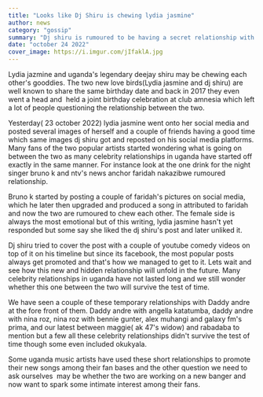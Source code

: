 ```yaml
---
title: "Looks like Dj Shiru is chewing lydia jasmine"
author: news
category: "gossip"
summary: "Dj shiru is rumoured to be having a secret relationship with female singer lydia jasmine"
date: "october 24 2022"
cover_image: https://i.imgur.com/jIfaklA.jpg
---
```


Lydia jazmine and uganda's legendary deejay shiru may be chewing each other's gooddies. The two new love birds(Lydia jasmine and dj shiru) are well known to share the same birthday date and back in 2017 they even went a head and  held a joint birthday celebration at club amnesia which left a lot of people questioning the relationship between the two.

Yesterday( 23 october 2022) lydia jasmine went onto her social media and posted several images of herself and a couple of friends having a good time which same images dj shiru got and reposted on his social media platforms. Many fans of the two popular artists started wondering what is going on between the two as many celebrity relationships in uganda have started off exactly in the same manner. For instance look at the one drink for the night singer bruno k and ntv's news anchor faridah nakazibwe rumoured relationship.

Bruno k started by posting a couple of faridah's pictures on social media, which he later then upgraded and produced a song in attributed to faridah and now the two are rumoured to chew each other. The female side is always the most emotional but of this writing, lydia jasmine hasn't yet responded but some say she liked the dj shiru's post and later unliked it.

Dj shiru tried to cover the post with a couple of youtube comedy videos on top of it on his timeline but since its facebook, the most popular posts always get promoted and that's how we managed to get to it. Lets wait and see how this new and hidden relationship will unfold in the future. Many celebrity relationships in uganda have not lasted long and we still wonder whether this one between the two will survive the test of time.

We have seen a couple of these temporary relationships with Daddy andre at the fore front of them. Daddy andre with angella katatumba, daddy andre with nina roz, nina roz with bennie gunter, alex muhangi and galaxy fm's prima, and our latest between maggie( ak 47's widow) and rabadaba to mention but a few all these celebrity relationships didn't survive the test of time though some even included okukyala.

Some uganda music artists have used these short relationships to promote their new songs among their fan bases and the other question we need to ask ourselves  may be whether the two are working on a new banger and now want to spark some intimate interest among their fans.
